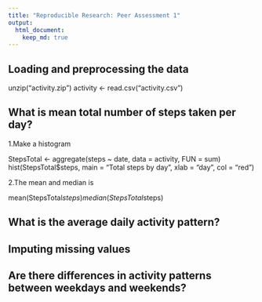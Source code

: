 ```yaml
---
title: "Reproducible Research: Peer Assessment 1"
output: 
  html_document:
    keep_md: true
---
```



## Loading and preprocessing the data

unzip("activity.zip")
activity <- read.csv("activity.csv")


## What is mean total number of steps taken per day?

1.Make a histogram 

StepsTotal <- aggregate(steps ~ date, data = activity, FUN = sum)
hist(StepsTotal$steps, main = "Total steps by day", xlab = "day", col = "red")

2.The mean and median is

mean(StepsTotal$steps)
median(StepsTotal$steps)

## What is the average daily activity pattern?



## Imputing missing values



## Are there differences in activity patterns between weekdays and weekends?
